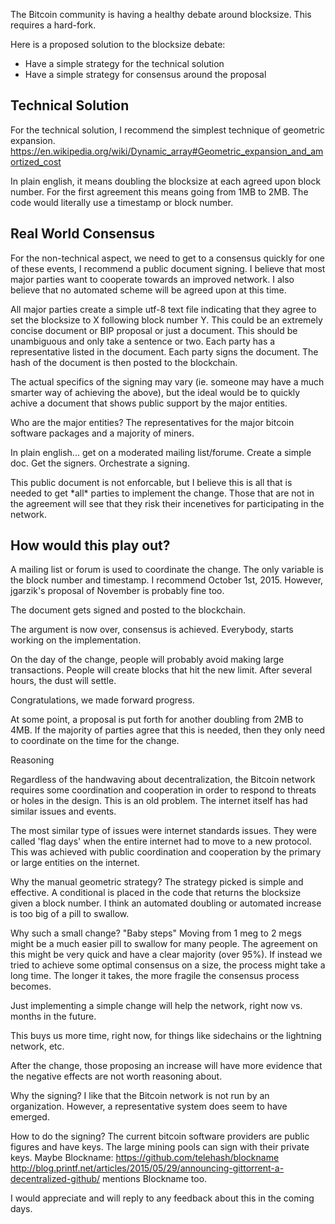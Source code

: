 
The Bitcoin community is having a healthy debate around blocksize. This requires a hard-fork.

Here is a proposed solution to the blocksize debate:

* Have a simple strategy for the technical solution
* Have a simple strategy for consensus around the proposal

== Technical Solution ==
For the technical solution, I recommend the simplest technique of geometric expansion.
https://en.wikipedia.org/wiki/Dynamic_array#Geometric_expansion_and_amortized_cost

In plain english, it means doubling the blocksize at each agreed upon block number.
For the first agreement this means going from 1MB to 2MB. The code would literally use a
timestamp or block number.


== Real World Consensus ==

For the non-technical aspect, we need to get to a consensus quickly for one of these
events, I recommend a public document signing. I believe that most major parties want
to cooperate towards an improved network. I also believe that no automated scheme will be agreed 
upon at this time.

All major parties create a simple utf-8 text file indicating that they agree to set the blocksize to X following block number Y. This could be an extremely concise document or BIP proposal or just a document. This should be unambiguous and only take a sentence or two. Each party has a representative listed in the document. Each party signs the document. The hash of the document is then posted to the blockchain. 

The actual specifics of the signing may vary (ie. someone may have a much smarter way of achieving the above), but the ideal would be to quickly achive a document that shows public support by the major entities.

Who are the major entities? The representatives for the major bitcoin software packages and a majority of miners.

In plain english... get on a moderated mailing list/forume. Create a simple doc. Get the signers. Orchestrate a signing.

This public document is not enforcable, but I believe this is all that is needed to get *all* parties to implement the change. Those that are not in the agreement will see that they risk their incenetives for participating in the network.


==How would this play out?==

A mailing list or forum is used to coordinate the change. The only variable is the block number and timestamp.
I recommend October 1st, 2015. However, jgarzik's proposal of November is probably fine too.

The document gets signed and posted to the blockchain.

The argument is now over, consensus is achieved. Everybody, starts working on the implementation.

On the day of the change, people will probably avoid making large transactions. People will create blocks that hit the new limit. After several hours, the dust will settle.

Congratulations, we made forward progress.

At some point, a proposal is put forth for another doubling from 2MB to 4MB. If the majority of parties agree that this is needed, then they only need to coordinate on the time for the change.


Reasoning

Regardless of the handwaving about decentralization, the Bitcoin network requires some coordination and cooperation in order to respond to threats or holes in the design.  This is an old problem. The internet itself has had similar issues and events.

The most similar type of issues were internet standards issues. They were called 'flag days' when the entire internet had to move to a new protocol. This was achieved with public coordination and cooperation by the primary or large entities on the internet.

Why the manual geometric strategy?
The strategy picked is simple and effective. A conditional is placed in the code that returns the blocksize given a block number. I think an automated doubling or automated increase is too big of a pill to swallow.

Why such a small change?  "Baby steps"
Moving from 1 meg to 2 megs might be a much easier pill to swallow for many people. The agreement on this might be very quick and have a clear majority (over 95%). 
If instead we tried to achieve some optimal consensus on a size, the process might take a long time. The longer it takes, the more fragile the consensus process becomes.

Just implementing a simple change will help the network, right now vs. months in the future. 

This buys us more time, right now, for things like sidechains or the lightning network, etc.

After the change, those proposing an increase will have more evidence that the negative effects are not worth reasoning about.

Why the signing?
I like that the Bitcoin network is not run by an organization. However, a representative system does seem to have emerged.

How to do the signing?
The current bitcoin software providers are public figures and have keys. The large mining pools can sign with their private keys.
Maybe Blockname:
https://github.com/telehash/blockname
http://blog.printf.net/articles/2015/05/29/announcing-gittorrent-a-decentralized-github/ mentions Blockname too.

I would appreciate and will reply to any feedback about this in the coming days.

